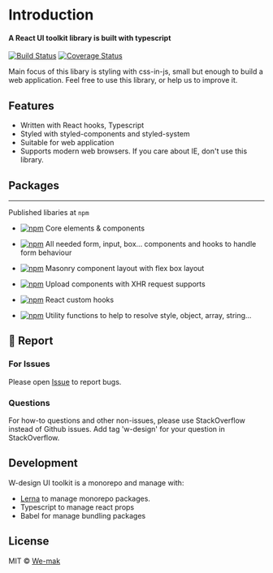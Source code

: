 # Introduction

#### A React UI toolkit library is built with typescript

[![Build Status](https://travis-ci.org/we-mak/w-design.svg?branch=master)](https://travis-ci.org/we-mak/w-design)
[![Coverage Status](https://coveralls.io/repos/github/we-mak/w-design/badge.svg?branch=master)](https://coveralls.io/github/we-mak/w-design?branch=master)

Main focus of this libary is styling with css-in-js, small but enough to build a web application.
Feel free to use this library, or help us to improve it.

## Features

- Written with React hooks, Typescript
- Styled with styled-components and styled-system
- Suitable for web application
- Supports modern web browsers. If you care about IE, don't use this library.

## Packages

---

Published libaries at `npm`

- [![npm](https://img.shields.io/npm/v/%40w-design%2Fcore.svg?label=@w-design/core)](https://www.npmjs.com/package/@w-design/core)
  Core elements & components

- [![npm](https://img.shields.io/npm/v/%40w-design%2Fform.svg?label=@w-design/form)](https://www.npmjs.com/package/@w-design/form)
  All needed form, input, box... components and hooks to handle form behaviour

- [![npm](https://img.shields.io/npm/v/%40w-design%2Fmasonry.svg?label=@w-design/masonry)](https://www.npmjs.com/package/@w-design/masonry)
  Masonry component layout with flex box layout

- [![npm](https://img.shields.io/npm/v/%40w-design%2Fupload.svg?label=@w-design/upload)](https://www.npmjs.com/package/@w-design/upload)
  Upload components with XHR request supports

- [![npm](https://img.shields.io/npm/v/%40w-design%2Fhooks.svg?label=@w-design/hooks)](https://www.npmjs.com/package/@w-design/hooks)
  React custom hooks

- [![npm](https://img.shields.io/npm/v/%40w-design%2Fhelpers.svg?label=@w-design/helpers)](https://www.npmjs.com/package/@w-design/helpers)
  Utility functions to help to resolve style, object, array, string...

## 🐞 Report

### For Issues

Please open [Issue](https://github.com/we-mak/w-design/issues) to report bugs.

### Questions

For how-to questions and other non-issues, please use StackOverflow instead of Github issues. Add tag 'w-design' for your question in StackOverflow.

## Development

W-design UI toolkit is a monorepo and manage with:

- [Lerna](https://lerna.js.org/) to manage monorepo packages.
- Typescript to manage react props
- Babel for manage bundling packages

## License

MIT © [We-mak](https://github.com/we-mak)
